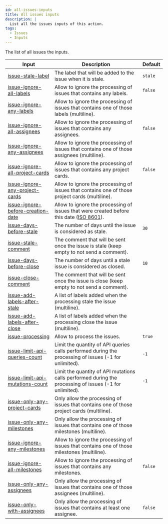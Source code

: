 ```yaml
---
id: all-issues-inputs
title: All issues inputs
description: |
  List all the issues inputs of this action.
tags:
  - Issues
  - Inputs
---
```


The list of all issues the inputs.

| Input                                                                        | Description                                                                                                                                     | Default |
| ---------------------------------------------------------------------------- | ----------------------------------------------------------------------------------------------------------------------------------------------- | ------- |
| [issue-stale-label](issue-stale-label-input)                                 | The label that will be added to the issue when it is stale.                                                                                     | `stale` |
| [issue-ignore-all-labels](issue-ignore-all-labels-input)                     | Allow to ignore the processing of issues that contains any labels.                                                                              | `false` |
| [issue-ignore-any-labels](issue-ignore-any-labels-input)                     | Allow to ignore the processing of issues that contains one of those labels (multiline).                                                         |         |
| [issue-ignore-all-assignees](issue-ignore-all-assignees-input)               | Allow to ignore the processing of issues that contains any assignees.                                                                           | `false` |
| [issue-ignore-any-assignees](issue-ignore-any-assignees-input)               | Allow to ignore the processing of issues that contains one of those assignees (multiline).                                                      |         |
| [issue-ignore-all-project-cards](issue-ignore-all-project-cards-input)       | Allow to ignore the processing of issues that contains any project cards.                                                                       | `false` |
| [issue-ignore-any-project-cards](issue-ignore-any-project-cards-input)       | Allow to ignore the processing of issues that contains one of those project cards (multiline).                                                  |         |
| [issue-ignore-before-creation-date](issue-ignore-before-creation-date-input) | Allow to ignore the processing of issues that were created before this date ([ISO 8601](https://moment.github.io/luxon/#/parsing?id=iso-8601)). |         |
| [issue-days-before-stale](issue-days-before-stale-input)                     | The number of days until the issue is considered as stale.                                                                                      | `30`    |
| [issue-stale-comment](issue-stale-comment-input)                             | The comment that will be sent once the issue is stale (keep empty to not send a comment).                                                       |         |
| [issue-days-before-close](issue-days-before-close-input)                     | The number of days until a stale issue is considered as closed.                                                                                 | `10`    |
| [issue-close-comment](issue-close-comment-input)                             | The comment that will be sent once the issue is close (keep empty to not send a comment).                                                       |         |
| [issue-add-labels-after-stale](issue-add-labels-after-stale-input)           | A list of labels added when the processing stale the issue (multiline).                                                                         |         |
| [issue-add-labels-after-close](issue-add-labels-after-close-input)           | A list of labels added when the processing close the issue (multiline).                                                                         |         |
| [issue-processing](issue-processing-input)                                   | Allow to process the issues.                                                                                                                    | `true`  |
| [issue-limit-api-queries-count](issue-limit-api-queries-count-input)         | Limit the quantity of API queries calls performed during the processing of issues (-1 for unlimited).                                           | `-1`    |
| [issue-limit-api-mutations-count](issue-limit-api-mutations-count-input)     | Limit the quantity of API mutations calls performed during the processing of issues (-1 for unlimited).                                         | `-1`    |
| [issue-only-any-project-cards](issue-only-any-project-cards-input)           | Only allow the processing of issues that contains one of those project cards (multiline).                                                       |         |
| [issue-only-any-milestones](issue-only-any-milestones-input)                 | Only allow the processing of issues that contains one of those milestones (multiline).                                                          |         |
| [issue-ignore-any-milestones](issue-ignore-any-milestones-input)             | Allow to ignore the processing of issues that contains one of those milestones (multiline).                                                     |         |
| [issue-ignore-all-milestones](issue-ignore-all-milestones-input)             | Allow to ignore the processing of issues that contains any milestones.                                                                          | `false` |
| [issue-only-any-assignees](issue-only-any-assignees-input)                   | Only allow the processing of issues that contains one of those assignees (multiline).                                                           |         |
| [issue-only-with-assignees](issue-only-with-assignees-input)                 | Only allow the processing of issues that contains at least one assignee.                                                                        | `false` |
